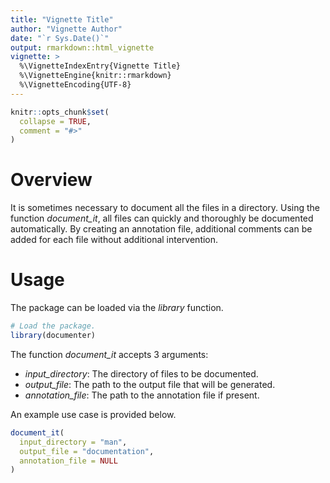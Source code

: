 ```yaml
---
title: "Vignette Title"
author: "Vignette Author"
date: "`r Sys.Date()`"
output: rmarkdown::html_vignette
vignette: >
  %\VignetteIndexEntry{Vignette Title}
  %\VignetteEngine{knitr::rmarkdown}
  %\VignetteEncoding{UTF-8}
---
```


```r
knitr::opts_chunk$set(
  collapse = TRUE,
  comment = "#>"
)
```


# Overview
It is sometimes necessary to document all the files in a directory. Using the function *document_it*, all files can quickly and thoroughly be documented automatically. By creating an annotation file, additional comments can be added for each file without additional intervention.


# Usage
The package can be loaded via the *library* function.
```r
# Load the package.
library(documenter)
```


The function *document_it* accepts 3 arguments:


- *input_directory*: The directory of files to be documented.
- *output_file*: The path to the output file that will be generated.
- *annotation_file*: The path to the annotation file if present.


An example use case is provided below.
```r
document_it(
  input_directory = "man",
  output_file = "documentation",
  annotation_file = NULL
)
```